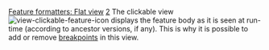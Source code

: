 [[Property:title|Feature formatters: Flat view]]
[[Property:weight|2]]
The clickable view  [[Image:view-clickable-feature-icon]] displays the feature body as it is seen at run-time (according to ancestor versions, if any). This is why it is possible to add or remove [[Breakpoints|breakpoints]]  in this view. 

{{seealso| '''See Also''' <br/>
[[Class formatters: Flat view|Class flat view]]  }}




